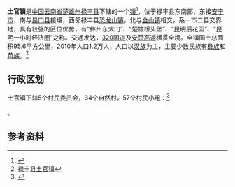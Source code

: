 {{中国乡级行政区
| 行政区全称 = 土官镇
| 景观照片文件名 =Tuguan Town.jpg
| 景观照片描述 =
| 汉语拼音 =
| 通用拼音 =
| 注音符號 =
| 其它标音类型1 =
| 其它标音1 =
| 其它标音类型2 =
| 其它标音2 =
| 其它语言类型1 =
| 其它语言地名1 =
| 其它语言类型2 =
| 其它语言地名2 =
| 总面积 =95.6[[平方千米|平方千米]]
| 户籍人口 =12561
| 户籍人口年份 =2010
| 常住人口 =
| 常住人口年份 =
| 人口密度 =
| 行政区划 =5
| 官方网站 =
| 政府驻地 =土官村委会
| 邮政编码 =
| 毗邻行政区 =
| 位置图文件名 =
| 位置图描述 =
|53/23/31/108/000}}
'''土官镇'''是[[中国|中国]][[云南省|云南省]][[楚雄州|楚雄州]][[禄丰县|禄丰县]]下辖的一个[[行政建制镇|镇]]<ref>{{PRC admin/ref sgc|{{PRC admin/parent|53/23/31/108/000}}}}</ref>，位于禄丰县东南部，东接[[安宁市|安宁市]]，南与[[易门县|易门县]]接壤，西邻禄丰县[[恐龙山镇|恐龙山镇]]，北与[[金山镇_(禄丰县)|金山镇]]相交，系一市二县交界地，具有较强的区位优势，有“彝州东大门”、“楚雄桥头堡”、“昆明后花园”、“昆明一小时经济圈”之称。交通发达，[[320国道|320国道]]及[[安楚高速|安楚高速]]横贯全境。全镇国土总面积95.6平方公里，2010年人口1.2万人，人口以[[汉族|汉族]]为主，主要少数民族有[[彝族|彝族]]和[[苗族|苗族]]。<ref>[http://www.stats.yn.gov.cn/canton_model37/newsview.aspx?id=1141186 禄丰县土官镇]{{Dead link|date=2018年7月 |bot=InternetArchiveBot |fix-attempted=no }}</ref>

== 行政区划 ==
土官镇下辖5个村民委员会，34个自然村，57个村民小组：<ref>{{PRC admin/ref sgc|53/23/31/108/000}}</ref>

{{PRC admin/children|53/23/31/108/000}}。

==参考资料==
{{reflist}}
{{云南行政区划小作品}}
{{PRC admin/navcat|53/23/31/108/000}}